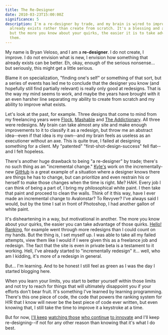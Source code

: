 ```yaml
---
title: The Re-Designer
date: 2010-03-23T15:00:00Z
significance: 5
description: I'm a re-designer by trade, and my brain is wired to improve what
  already exists rather than create from scratch. It's a blessing and a curse,
  but the more you know about your quirks, the easier it is to take advantage of
  them.
---
```


My name is Bryan Veloso, and I am a **re-designer**. I do not create, I improve. I do not envision what is new, I envision how something that already exists can be better. Eh, okay, enough of the serious nonsense... but seriously, this might get a little serious.

Blame it on specialization, "finding one's self" or something of that sort, but a series of events has led me to conclude that the designer you know (and hopefully still find partially relevant) is really only good at redesigns. That is the way my mind seems to work, and maybe the years have brought with it an even harsher line separating my ability to create from scratch and my ability to improve what exists.

Let's look at the past, for example. Three designs that come to mind from my freelancing years were [Flock][1], [Mashable][2] and [The Addictionary][3]. All three were redesigns. My brain can take almost any site and make enough improvements to it to classify it as a redesign, but throw me an abstract idea--even if that idea is my own--and my brain feels as useless as an executioner without an axe. This is quite true, I failed at designing something for a client. My "patented" "first-shot-design-success" fell flat--and I felt hopeless.

There's another huge drawback to being "a re-designer" by trade; there's no such thing as an "incremental change." [Kyle's][4] work on the incrementally-new [GitHub][5] is a great example of a situation where a designer knows there are things he has to change, but can prioritize and even restrain his or herself to make those changes when the time is right. Me? HAH. Every job I can think of being a part of, I bring my philosophical white paint. I then take that paint and proceed to clean the walls. Think of it this way, have I ever made an incremental change to Avalonstar? To Revyver? I've always said I would, but by the time I sat in front of Photoshop, I had another gallon of white paint.

It's disheartening in a way, but motivational in another. The more you know about your quirks, the easier you can take advantage of those quirks. [Hello! Ranking][6], for example went through more redesigns than I could count on my hands. But the thing is, I set myself up. I was able to take all my failed attempts, view them like I would if I were given this as a freelance job and redesign. The fact that the site is even in private beta is a testament to it working. Hell, I've already started to "incrementally redesign" it... well, who am I kidding, it's more of a redesign in general.

But... I'm learning. And to be honest I still feel as green as I was the day I started blogging here.

When you learn your limits, you start to better yourself within those limits and not try to reach for things that will ultimately disappoint you if your efforts don't bear fruit. It's something I've learned by learning programming. There's this one piece of code, the code that powers the ranking system for H!R that I know will never be the best piece of code ever written, but even knowing that, I still take the time to improve it a keystroke at a time.

But for now, [I'll keep][4] [watching those][7] [who continue][8] [to innovate][9] and I'll keep re-designing--if not for any other reason than knowing that it's what I do best.

[1]: http://www.flickr.com/photos/avalonstar/166764603/in/set-432666/
[2]: http://www.flickr.com/photos/avalonstar/372637130/in/set-432666/
[3]: http://www.flickr.com/photos/avalonstar/2767297047/
[4]: http://warpspire.com/
[5]: http://github.com/
[6]: http://hello-ranking.com/
[7]: http://31three.com/
[8]: http://maxvoltar.com/
[9]: http://komodomedia.com/
